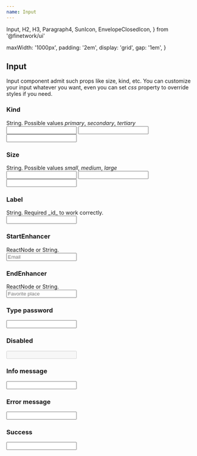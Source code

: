 ```yaml
---
name: Input
---
```


  Input,
  H2,
  H3,
  Paragraph4,
  SunIcon,
  EnvelopeClosedIcon,
} from '@finetwork/ui'

  maxWidth: '1000px',
  padding: '2em',
  display: 'grid',
  gap: '1em',
}

<div />
<div>
  <H2 font="secondary">Input</H2>
</div>

<Paragraph4>
  Input component admit such props like size, kind, etc. You can customize your
  input whatever you want, even you can set <i>css</i> property to override
  styles if you need.
</Paragraph4>

<div>
  <H3 font="secondary">Kind</H3>
</div>

<Paragraph4>
  String. Possible values <i>primary</i>, <i>secondary</i>, <i>tertiary</i>
</Paragraph4>

<Playground>
  <div style={styles}>
    <Input kind="primary" />
    <Input kind="secondary" />
    <Input kind="tertiary" />
  </div>
</Playground>

<div>
  <H3 font="secondary">Size</H3>
</div>

<div>
  <Paragraph4>
    String. Possible values <i>small</i>, <i>medium</i>, <i>large</i>
  </Paragraph4>
</div>

<Playground>
  <div style={styles}>
    <Input size="small" />
    <Input size="medium" />
    <Input size="large" />
  </div>
</Playground>

<div>
  <H3 font="secondary">Label</H3>
</div>

<div>
  <Paragraph4>String. Required _id_ to work correctly.</Paragraph4>
</div>

<Playground>
  <div style={styles}>
    <Input label="Email" id="email" />
  </div>
</Playground>

<div>
  <H3 font="secondary">StartEnhancer</H3>
</div>

<div>
  <Paragraph4>ReactNode or String.</Paragraph4>
</div>

<Playground>
  <div style={styles}>
    <Input placeholder="Email" startEnhancer={EnvelopeClosedIcon} />
  </div>
</Playground>

<div>
  <H3 font="secondary">EndEnhancer</H3>
</div>

<div>
  <Paragraph4>ReactNode or String.</Paragraph4>
</div>

<Playground>
  <div style={styles}>
    <Input placeholder="Favorite place" endEnhancer={SunIcon} />
  </div>
</Playground>

<div>
  <H3 font="secondary">Type password</H3>
</div>

<Playground>
  <div style={styles}>
    <Input type="password" defaultValue="strongpassword" />
  </div>
</Playground>

<div>
  <H3 font="secondary">Disabled</H3>
</div>

<Playground>
  <div style={styles}>
    <Input label="Email" disabled={true} defaultValue="email" />
  </div>
</Playground>

<div>
  <H3 font="secondary">Info message</H3>
</div>

<Playground>
  <div style={styles}>
    <Input
      label="Email"
      info="Must be valid email"
      defaultValue="email@test.com"
    />
  </div>
</Playground>

<div>
  <H3 font="secondary">Error message</H3>
</div>

<Playground>
  <div style={styles}>
    <Input label="Email" error="Email exists" defaultValue="email@test.com" />
  </div>
</Playground>

<div>
  <H3 font="secondary">Success</H3>
</div>

<Playground>
  <div style={styles}>
    <Input label="Email" success={true} defaultValue="email@test.com" />
  </div>
</Playground>
